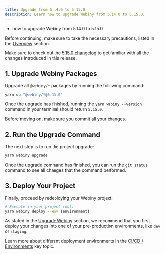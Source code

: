 ```yaml
---
title: Upgrade from 5.14.0 to 5.15.0
description: Learn how to upgrade Webiny from 5.14.0 to 5.15.0.
---
```



<Alert type="success" title="What you’ll learn">

- how to upgrade Webiny from 5.14.0 to 5.15.0

</Alert>

<Alert type="danger">

Before continuing, make sure to take the necessary precautions, listed in the [Overview](/docs/{version}/release-notes/upgrade-webiny#-precaution-measures) section.

</Alert>

<Alert type="info">

Make sure to check out the [5.15.0 changelog](/docs/{version}/release-notes/5.15.0/changelog) to get familiar with all the changes introduced in this release.

</Alert>

## 1. Upgrade Webiny Packages

Upgrade all `@webiny/*` packages by running the following command:

```bash
yarn up "@webiny/*@5.15.0"
```

Once the upgrade has finished, running the `yarn webiny --version` command in your terminal should return `5.15.0`.

<Alert type="info">

Before moving on, make sure you commit all your changes.

</Alert>

## 2. Run the Upgrade Command

The next step is to run the project upgrade:

```bash
yarn webiny upgrade
```

Once the upgrade command has finished, you can run the [`git status`](https://git-scm.com/docs/git-status) command to see all changes that the command performed.

## 3. Deploy Your Project

Finally, proceed by redeploying your Webiny project:

```bash
# Execute in your project root.
yarn webiny deploy --env {environment}
```

<Alert type="warning">

As stated in the [Upgrade Webiny](/docs/{version}/release-notes/upgrade-webiny#pre-production-environments-first) section, we recommend that you first deploy your changes into one of your pre-production environments, like `dev` or `staging`.

</Alert>

<Alert type="success">

Learn more about different deployment environments in the [CI/CD / Environments](/docs/{version}/core-development-concepts/ci-cd/environments) key topic.

</Alert>
